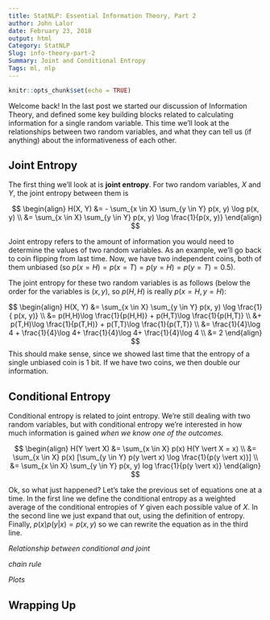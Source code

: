 ```yaml
---
title: StatNLP: Essential Information Theory, Part 2
author: John Lalor
date: February 23, 2018
output: html
Category: StatNLP
Slug: info-theory-part-2
Summary: Joint and Conditional Entropy
Tags: ml, nlp
---
```


```r
knitr::opts_chunk$set(echo = TRUE)
```

Welcome back! In the last post we started our discussion of Information Theory, and defined some key building blocks related to calculating information for a single random variable. This time we'll look at the relationships between two random variables, and what they can tell us (if anything) about the informativeness of each other.

## Joint Entropy

The first thing we'll look at is **joint entropy**. For two random variables, $X$ and $Y$, the joint entropy between them is 

$$
\begin{align}
H(X, Y) &= - \sum_{x \in X} \sum_{y \in Y} p(x, y) \log p(x, y) \\
&= \sum_{x \in X} \sum_{y \in Y} p(x, y) \log \frac{1}{p(x, y)}
\end{align}
$$

Joint entropy refers to the amount of information you would need to determine the values of two random variables.
As an example, we'll go back to coin flipping from last time.
Now, we have two independent coins, both of them unbiased (so $p(x=H) = p(x=T) = p(y=H) = p(y=T) = 0.5$).

The joint entropy for these two random variables is as follows (below the order for the variables is $(x,y)$, so $p(H,H)$ is really $p(x=H, y=H)$:

$$
\begin{align}
H(X, Y) &=  \sum_{x \in X} \sum_{y \in Y} p(x, y) \log \frac{1}{ p(x, y)} \\
&= p(H,H)\log \frac{1}{p(H,H)} + p(H,T)\log \frac{1}{p(H,T)} \\
&+ p(T,H)\log \frac{1}{p(T,H)} + p(T,T)\log \frac{1}{p(T,T)} \\
&= \frac{1}{4}\log 4 + \frac{1}{4}\log 4+ \frac{1}{4}\log 4+ \frac{1}{4}\log 4 \\
&= 2
\end{align}
$$
This should make sense, since we showed last time that the entropy of a single unbiased coin is 1 bit. If we have two coins, we then double our information.

## Conditional Entropy
Conditional entropy is related to joint entropy. We're still dealing with two random variables, but with conditional entropy we're interested in how much information is gained *when we know one of the outcomes.* 

$$
\begin{align}
H(Y \vert X) &= \sum_{x \in X} p(x) H(Y \vert X = x) \\
&= \sum_{x \in X} p(x) [\sum_{y \in Y} p(y \vert x) \log \frac{1}{p(y \vert x)}] \\
&= \sum_{x \in X} \sum_{y \in Y} p(x, y) log \frac{1}{p(y \vert x)}
\end{align}
$$

Ok, so what just happened? Let's take the previous set of equations one at a time. In the first line we define the conditional entropy as a weighted average of the conditional entropies of $Y$ given each possible value of $X$. In the second line we just expand that out, using the definition of entropy. Finally, $p(x)p(y|x) = p(x,y)$ so we can rewrite the equation as in the third line.

*Relationship between conditional and joint*

*chain rule*

*Plots*



## Wrapping Up
